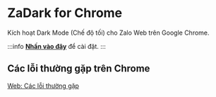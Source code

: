 
# ZaDark for Chrome

Kích hoạt Dark Mode (Chế độ tối) cho Zalo Web trên Google Chrome.

:::info
[**Nhấn vào đây**](https://chrome.google.com/webstore/detail/zadark-%E2%80%93-zalo-dark-mode/llfhpkkeljlgnjgkholeppfnepmjppob) để cài đặt.
:::

<AdsByGoogle>
  <ins
    className="adsbygoogle"
    style={{ display: 'block' }}
    data-ad-client="ca-pub-5192881442581767"
    data-ad-slot="8722903447"
    data-ad-format="auto"
    data-full-width-responsive="true"
  ></ins>
</AdsByGoogle>

## Các lỗi thường gặp trên Chrome

[Web: Các lỗi thường gặp](/blog/common-errors-on-web)